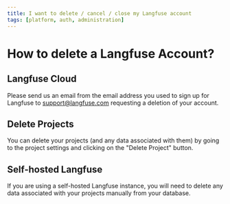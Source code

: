 ```yaml
---
title: I want to delete / cancel / close my Langfuse account
tags: [platform, auth, administration]
---
```


# How to delete a Langfuse Account?

## Langfuse Cloud

Please send us an email from the email address you used to sign up for Langfuse to support@langfuse.com requesting a deletion of your account.

## Delete Projects

You can delete your projects (and any data associated with them) by going to the project settings and clicking on the "Delete Project" button.

## Self-hosted Langfuse

If you are using a self-hosted Langfuse instance, you will need to delete any data associated with your projects manually from your database.
